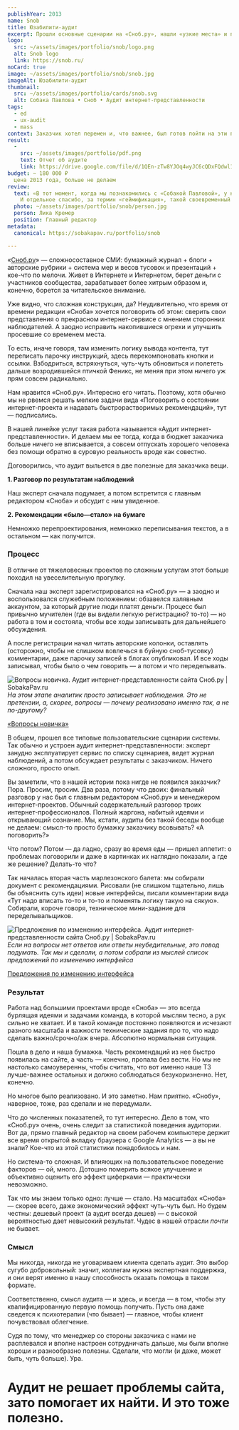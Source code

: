 ```yaml
---
publishYear: 2013
name: Snob
title: Юзабилити-аудит
excerpt: Прошли основные сценарии на «Сноб.ру», нашли «узкие места» и показали, как их можно исправить
logo:
  src: ~/assets/images/portfolio/snob/logo.png
  alt: Snob logo
  link: https://snob.ru/
noCard: true
image: ~/assets/images/portfolio/snob/snob.jpg
imageAlt: Юзабилити-аудит
thumbnail:
  src: ~/assets/images/portfolio/cards/snob.svg
  alt: Собака Павлова • Cноб • Аудит интернет-представленности
tags:
  - ed
  - ux-audit
  - mass
context: Заказчик хотел перемен и, что важнее, был готов пойти на эти перемены. Но своими силами и малым бюджетом. Поэтому мы не искали глобальные проблемы. Только те, которые сильно жмут пользователям, но при этом легко устраняются.
result:
  -
    src: ~/assets/images/portfolio/pdf.png
    text: Отчет об аудите
    link: https://drive.google.com/file/d/1QEn-zTw8YJOq4wyJC6cQDxFQdwl1uQ_x/view?usp=sharing
budget: ~ 180 000 ₽
  цена 2013 года, больше не делаем
review: 
  text: «В тот момент, когда мы познакомились с «Собакой Павловой», у нас не было денег на большой редизайн сайта, но изменений хотелось. Сайт «Сноб» был сделан в 2008 году и с тех пор обрастал, менялся, структура усложнялась и становилась все более запутанной. Нам очень нужен был свежий взгляд, чтобы понять, какие у нас проблемы и в какую сторону развиваться. И «Собака Павлова» стала отличным психологом, собеседником и аналитиком. Некоторыми советами мы воспользовались сразу, а некоторые отложили на потом, обдумали и собираемся внедрить в новой версии сайта, которая появится этой осенью. Спасибо!
    И отдельное спасибо, за термин «геймификация», такой своевременный и так мне полюбившийся.»
  photo: ~/assets/images/portfolio/snob/person.jpg
  person: Лика Кремер
  position: Главный редактор
metadata:
  canonical: https://sobakapav.ru/portfolio/snob

---
```


«[Сноб.ру](https://snob.ru/)» — сложносоставное СМИ: бумажный журнал + блоги + авторские рубрики + система мер и весов тусовок и презентаций + кое-что по мелочи. Живет в Интернете и Интернетом, берет деньги с участников сообщества, зарабатывает более хитрым образом и, конечно, борется за читательское внимание.

Уже видно, что сложная конструкция, да? Неудивительно, что время от времени редакции «Сноба» хочется поговорить об этом: сверить свои представления о прекрасном интернет-сервисе с мнением сторонних наблюдателей. А заодно исправить накопившиеся огрехи и улучшить просевшие со временем места.

То есть, иначе говоря, там изменить логику вывода контента, тут переписать парочку инструкций, здесь перекомпоновать кнопки и ссылки. Взбодриться, встряхнуться, чуть-чуть обновиться и полететь дальше возродившейся птичкой Феникс, не меняя при этом ничего уж прям совсем радикально.

Нам нравится «Сноб.ру». Интересно его читать. Поэтому, хотя обычно мы не рвемся решать мелкие задачи вида «Поговорить о состоянии интернет-проекта и надавать быстрорастворимых рекомендаций», тут — подписались.

В нашей линейке услуг такая работа называется «Аудит интернет-представленности». И делаем мы ее тогда, когда в бюджет заказчика больше ничего не вписывается, а совсем отпускать хорошего человека без помощи обратно в суровую реальность вроде как совестно.

Договорились, что аудит выльется в две полезные для заказчика вещи.

**1. Разговор по результатам наблюдений**

Наш эксперт сначала подумает, а потом встретится с главным редактором «Сноба» и обсудит с ним увиденное.

**2. Рекомендации «было—стало» на бумаге**

Немножко перепроектирования, немножко переписывания текстов, а в остальном — как получится.

### Процесс

В отличие от тяжеловесных проектов по сложным услугам этот больше походил на увеселительную прогулку.

Сначала наш эксперт зарегистрировался на «Сноб.ру» — а заодно и воспользовался служебным положением: обзавелся халявным аккаунтом, за который другие люди платят деньги. Процесс был привычно мучителен (где вы видели легкую регистрацию? то-то) — но работа в том и состояла, чтобы все ходы записывать для дальнейшего обсуждения.

А после регистрации начал читать авторские колонки, оставлять (осторожно, чтобы не слишком вовлечься в буйную сноб-тусовку) комментарии, даже парочку записей в блогах опубликовал. И все ходы записывал, чтобы было о чем говорить — а потом и что переделывать.

![Вопросы новичка. Аудит интернет-представленности сайта Сноб.ру | SobakaPav.ru](~/assets/images/portfolio/snob/1.png)
_На этом этапе аналитик просто записывает наблюдения. Это не претензии, а, скорее, вопросы — почему реализовано именно так, а не по-другому?_

[«Вопросы новичка»](https://drive.google.com/file/d/1Kjf5I1znafnqj5UEKlc5IQAVEwEudw9M/view)

В общем, прошел все типовые пользовательские сценарии системы. Так обычно и устроен аудит интернет-представленности: эксперт занудно эксплуатирует сервис по списку сценариев, ведет журнал наблюдений, а потом обсуждает результаты с заказчиком. Ничего сложного, просто опыт.

Вы заметили, что в нашей истории пока нигде не появился заказчик? Пора. Просим, просим. Два раза, потому что двоих: финальный разговор у нас был с главным редактором «Сноб.ру» и менеджером интернет-проектов. Обычный содержательный разговор троих интернет-профессионалов. Полный жаргона, набитый идеями и открывающий сознание. Мы, кстати, аудиты без такой беседы вообще не делаем: смысл-то просто бумажку заказчику всовывать? «А поговорить?»

Что потом? Потом — да ладно, сразу во время еды — пришел аппетит: о проблемах поговорили и даже в картинках их наглядно показали, а где же решение? Делать-то что?

Так началась вторая часть марлезонского балета: мы собирали документ с рекомендациями. Рисовали (не слишком тщательно, лишь бы объяснить суть идеи) новые интерфейсы, писали комментарии вида «Тут надо вписать то-то и то-то и поменять логику такую на сякую». Собирали, короче говоря, техническое мини-задание для переделывальщиков.

![Предложения по изменению интерфейса. Аудит интернет-представленности сайта Сноб.ру | SobakaPav.ru](~/assets/images/portfolio/snob/2.png)
_Если на вопросы нет ответов или ответы неубедительные, это повод подумать. Так мы и сделали, а потом собрали из мыслей список предложений по изменению интерфейса_

[Предложения по изменению интерфейса](https://drive.google.com/file/d/1YThkxJZoDDHh5arE5Snc_2rHUIhF-7LJ/view)

### Результат

Работа над большими проектами вроде «Сноба» — это всегда бурлящая идеями и задачами команда, в которой мыслям тесно, а рук сильно не хватает. И в такой команде постоянно появляются и исчезают разного масштаба и важности технические задания про то, что надо сделать важно/срочно/аж вчера. Абсолютно нормальная ситуация.

Пошла в дело и наша бумажка. Часть рекомендаций из нее быстро появилась на сайте, а часть — конечно, пропала без вести. Но мы не настолько самоуверенны, чтобы считать, что вот именно наше ТЗ лучше-важнее остальных и должно соблюдаться безукоризненно. Нет, конечно.

Но многое было реализовано. И это заметно. Нам приятно. «Снобу», наверное, тоже, раз сделали и не передумали.

Что до численных показателей, то тут интересно. Дело в том, что «Сноб.ру» очень, очень следит за статистикой поведения аудитории. Вот да, прямо главный редактор на своем рабочем компьютере держит все время открытой вкладку браузера с Google Analytics — а вы не знали? Кое-что из этой статистики понадобилось и нам.

Но система-то сложная. И влияющих на пользовательское поведение факторов — ой, много. Дотошно померить всякое улучшение и объективно оценить его эффект циферками — практически невозможно.

Так что мы знаем только одно: лучше — стало. На масштабах «Сноба» — скорее всего, даже экономический эффект чуть-чуть был. Но будем честны: дешевый проект (а аудит всегда дешев) — с высокой вероятностью дает невысокий результат. Чудес в нашей отрасли _почти_ не бывает.

### Смысл

Мы никогда, никогда не уговариваем клиента сделать аудит. Это выбор сугубо добровольный: значит, коллегам нужна экспертная поддержка, и они верят именно в нашу способность оказать помощь в таком формате.

Соответственно, смысл аудита — и здесь, и всегда — в том, чтобы эту квалифицированную первую помощь получить. Пусть она даже сведется к психотерапии (что бывает) — главное, чтобы клиент почувствовал облегчение.

Судя по тому, что менеджер со стороны заказчика с нами не расплевался и вполне настроен сотрудничать дальше, мы были вполне хороши и разнообразно полезны. Сделали, что могли (и даже, может быть, чуть больше). Ура.

# Аудит не решает проблемы сайта, зато помогает их найти. И это тоже полезно.
